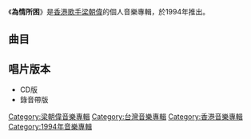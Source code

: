 {{Distinguish2|由臨床心理學家[[郭碧珊|郭碧珊]]出版的同名著作}}
{{Album infobox | <!-- See Wikipedia:WikiProject_Albums -->
| Name        = 為情所困
| Type        = [[專輯|專輯]]
| Artist      = [[梁朝偉|梁朝偉]]
| Cover       = 
| Released    = 1994年
| Recorded    = 1994年
| Genre       = [[國語流行音樂|國語流行音樂]]
| Length      = 
| Label       = {{flagicon|Taiwan|colonial}}[[金點唱片|金點唱片]]<br>{{flagicon|Hong Kong|colonial}}[[藝能動音|藝能動音]]
| Last album  = [[一生一心_(梁朝偉EP)|一生一心]]<br>（1994年1月）
| This album  = '''為情所困'''<br>（1994年）
| Next album  = [[日與夜_(專輯)|日與夜]]<br>（1994年9月）
}}

《'''為情所困'''》是[[香港|香港]][[歌手|歌手]][[梁朝偉|梁朝偉]]的個人音樂專輯，於1994年推出。

==曲目==
{{tracklist
| headline        = 
| total_length    = 
| title_width = 16%


| all_producer = [[周治平|周治平]]、[[徐禹|徐禹]]

| music_credits = yes
| music_width = 12%
| lyrics_credits = yes
| lyrics_width = 9%
| arranger_credits = yes
| arranger_width = 9%
| producer_credits = 
| producer_width = 9%
| longnote_column = yes


| title1 = 為情所困
| note1 = 
| music1 = [[周治平|周治平]]
| lyrics1 = 周治平
| arranger1 = [[洪敬堯|洪敬堯]]
| producer1 = 
| longnote1 = 第一主打歌
| length1 = 

| title2 = 滄桑
| note2 = 
| music2 = [[梁文福|梁文福]]
| lyrics2 = 梁文福
| arranger2 = [[王繼康|王繼康]]
| producer2 = 
| longnote2 = 
| length2 = 

| title3 = 因為我不放心
| note3 = 
| music3 = [[林東松|林東松]]
| lyrics3 = [[許聰明|許聰明]]
| arranger3 = 洪敬堯
| producer3 = 
| longnote3 = 
| length3 = 

| title4 = 人都會變
| note4 = 
| music4 = 林東松
| lyrics4 = 林東松
| arranger4 = 洪敬堯
| producer4 = 
| longnote4 = 
| length4 = 

| title5 = 舊愛新傷
| note5 = 
| music5 = [[徐禹|徐禹]]
| lyrics5 = [[劉世玲|劉世玲]]
| arranger5 = [[江建民|江建民]]
| producer5 = 
| longnote5 = 
| length5 = 

| title6 = 傷心的情人
| note6 = 
| music6 =  [[黎沸輝|黎沸輝]]
| lyrics6 = 黎沸輝
| arranger6 = 洪敬堯
| producer6 = 
| longnote6 = 第三主打歌
| length6 =

| title7 = 只怕留不住你
| note7 = 
| music7 = [[徐嘉良|徐嘉良]]
| lyrics7 = [[何厚華|何厚華]]
| arranger7 = 王繼康
| producer7 = 
| longnote7 = 第二主打歌
| length7 =

| title8 = 不流淚的舞台
| note8 = 
| music8 = 林東松
| lyrics8 = [[許常德|許常德]]
| arranger8 = 洪敬堯
| producer8 = 
| longnote8 = 
| length8 =

| title9 = 預謀
| note9 = 
| music9 = 黎沸輝
| lyrics9 = 黎沸輝
| arranger9 = 洪敬堯
| producer9 = 
| longnote9 = 
| length9 = 

| title10 = 昨夜情深
| note10 = 
| music10 = [[薛忠銘|薛忠銘]]
| lyrics10 = [[謝明訓|謝明訓]]
| arranger10 = 王繼康
| producer10 =
| longnote10 = 
| length10 = 
}}

== 唱片版本 ==
*CD版
*錄音帶版

{{梁朝偉}}

[[Category:梁朝偉音樂專輯|Category:梁朝偉音樂專輯]]
[[Category:台灣音樂專輯|Category:台灣音樂專輯]]
[[Category:香港音樂專輯|Category:香港音樂專輯]]
[[Category:1994年音樂專輯|Category:1994年音樂專輯]]